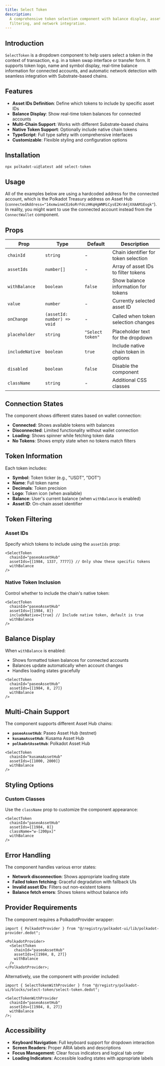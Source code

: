 ```yaml
---
title: Select Token
description:
  A comprehensive token selection component with balance display, asset
  filtering, and network integration.
---
```



## Introduction

`SelectToken` is a dropdown component to help users select a token in the
context of transaction, e.g. in a token swap interface or transfer form. It
supports token logo, name and symbol display, real-time balance information for
connected accounts, and automatic network detection with seamless integration
with Substrate-based chains.

## Features

- **Asset IDs Definition**: Define which tokens to include by specific asset IDs
- **Balance Display**: Show real-time token balances for connected accounts
- **Multi-Chain Support**: Works with different Substrate-based chains
- **Native Token Support**: Optionally include native chain tokens
- **TypeScript**: Full type safety with comprehensive interfaces
- **Customizable**: Flexible styling and configuration options

## Installation

```bash
npx polkadot-ui@latest add select-token
```

## Usage

All of the examples below are using a hardcoded address for the connected
account, which is the Polkadot Treasury address on Asset Hub
(`connectedAddress="14xmwinmCEz6oRrFdczHKqHgWNMiCysE2KrA4jXXAAM1Eogk"`). In
reality, you might want to use the connected account instead from the
`ConnectWallet` component.

<SelectTokenDocs />

## Props

| Prop            | Type                        | Default          | Description                           |
| --------------- | --------------------------- | ---------------- | ------------------------------------- |
| `chainId`       | `string`                    | -                | Chain identifier for token selection  |
| `assetIds`      | `number[]`                  | -                | Array of asset IDs to filter tokens   |
| `withBalance`   | `boolean`                   | `false`          | Show balance information for tokens   |
| `value`         | `number`                    | -                | Currently selected asset ID           |
| `onChange`      | `(assetId: number) => void` | -                | Called when token selection changes   |
| `placeholder`   | `string`                    | `"Select token"` | Placeholder text for the dropdown     |
| `includeNative` | `boolean`                   | `true`           | Include native chain token in options |
| `disabled`      | `boolean`                   | `false`          | Disable the component                 |
| `className`     | `string`                    | -                | Additional CSS classes                |

## Connection States

The component shows different states based on wallet connection:

- **Connected**: Shows available tokens with balances
- **Disconnected**: Limited functionality without wallet connection
- **Loading**: Shows spinner while fetching token data
- **No Tokens**: Shows empty state when no tokens match filters

## Token Information

Each token includes:

- **Symbol**: Token ticker (e.g., "USDT", "DOT")
- **Name**: Full token name
- **Decimals**: Token precision
- **Logo**: Token icon (when available)
- **Balance**: User's current balance (when `withBalance` is enabled)
- **Asset ID**: On-chain asset identifier

## Token Filtering

### Asset IDs

Specify which tokens to include using the `assetIds` prop:

```tsx
<SelectToken
  chainId="paseoAssetHub"
  assetIds={[1984, 1337, 7777]} // Only show these specific tokens
  withBalance
/>
```

### Native Token Inclusion

Control whether to include the chain's native token:

```tsx
<SelectToken
  chainId="paseoAssetHub"
  assetIds={[1984, 8]}
  includeNative={true} // Include native token, default is true
  withBalance
/>
```

## Balance Display

When `withBalance` is enabled:

- Shows formatted token balances for connected accounts
- Balances update automatically when account changes
- Handles loading states gracefully

```tsx
<SelectToken
  chainId="paseoAssetHub"
  assetIds={[1984, 8, 27]}
  withBalance
/>
```

## Multi-Chain Support

The component supports different Asset Hub chains:

- **`paseoAssetHub`**: Paseo Asset Hub (testnet)
- **`kusamaAssetHub`**: Kusama Asset Hub
- **`polkadotAssetHub`**: Polkadot Asset Hub

```tsx
<SelectToken
  chainId="kusamaAssetHub"
  assetIds={[1000, 2000]}
  withBalance
/>
```

## Styling Options

### Custom Classes

Use the `className` prop to customize the component appearance:

```tsx
<SelectToken
  chainId="paseoAssetHub"
  assetIds={[1984, 8]}
  className="w-[200px]"
  withBalance
/>
```

## Error Handling

The component handles various error states:

- **Network disconnection**: Shows appropriate loading state
- **Failed token fetching**: Graceful degradation with fallback UIs
- **Invalid asset IDs**: Filters out non-existent tokens
- **Balance fetch errors**: Shows tokens without balance info

## Provider Requirements

The component requires a PolkadotProvider wrapper:

```tsx
import { PolkadotProvider } from "@/registry/polkadot-ui/lib/polkadot-provider.dedot";

<PolkadotProvider>
  <SelectToken
    chainId="paseoAssetHub"
    assetIds={[1984, 8, 27]}
    withBalance
  />
</PolkadotProvider>;
```

Alternatively, use the component with provider included:

```tsx
import { SelectTokenWithProvider } from "@/registry/polkadot-ui/blocks/select-token/select-token.dedot";

<SelectTokenWithProvider
  chainId="paseoAssetHub"
  assetIds={[1984, 8, 27]}
  withBalance
/>;
```

## Accessibility

- **Keyboard Navigation**: Full keyboard support for dropdown interaction
- **Screen Readers**: Proper ARIA labels and descriptions
- **Focus Management**: Clear focus indicators and logical tab order
- **Loading Indicators**: Accessible loading states with appropriate labels
